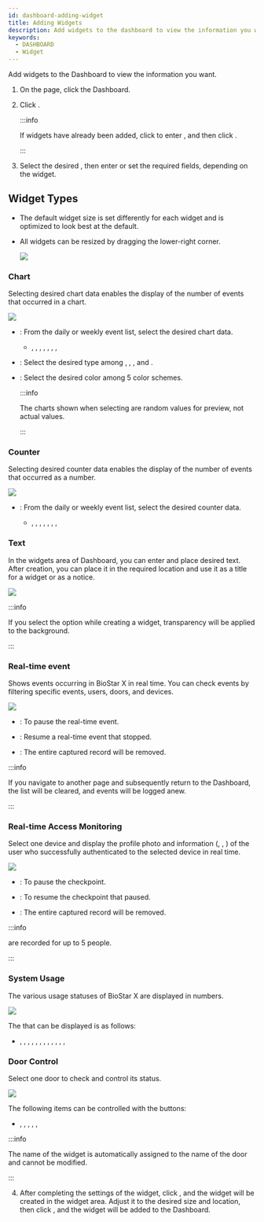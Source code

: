 ```yaml
---
id: dashboard-adding-widget
title: Adding Widgets
description: Add widgets to the dashboard to view the information you want.
keywords:
  - DASHBOARD
  - Widget
---
```


Add widgets to the <Cmd>Dashboard</Cmd> to view the information you want.

1. On the <Cmd sid='shell.header.launcher' /> page, click the <Cmd>Dashboard</Cmd>.

2. Click <Cmd sid='reportApp.addWidget' product='2' />.

   :::info

   If widgets have already been added, click <IcSet2 /> to enter <Cmd sid='reportApp.dashboardSettings' product='2' />, and then click <Cmd sid='reportApp.addWidget' product='2' />.

   :::

3. Select the desired <Cmd sid='reportApp.widgetTypes' product='2' />, then enter or set the required fields, depending on the widget.

## Widget Types

* The default widget size is set differently for each widget and is optimized to look best at the default.

* All widgets can be resized by dragging the lower-right corner.

  <Image src='/img/biostarx-adjust-win-size.png' caption />

### Chart

Selecting desired chart data enables the display of the number of events that occurred in a chart.

<Image src='/img/common/biostarx-chart.png' caption alone />

* <Cmd sid='reportApp.widgetTypes.chartData' product='2' />: From the daily or weekly event list, select the desired chart data.

  * <Cmd sid='reportApp.dailyAccessGranted' product='2' />, <Cmd sid='reportApp.dailyAccessDenied' product='2' />, <Cmd sid='reportApp.dailyCommunicationIssue' product='2' />, <Cmd sid='reportApp.dailyAPBViolation' product='2' />, <Cmd sid='reportApp.weeklyAccessGranted' product='2' />, <Cmd sid='reportApp.weeklyAccessDenied' product='2' />, <Cmd sid='reportApp.weeklyCommunicationIssue' product='2' />, <Cmd sid='reportApp.weeklyAPBViolation' product='2' />

* <Cmd sid='reportApp.chartType' product='2' />: Select the desired type among <Cmd sid='reportApp.chartTypes.verticalBar' product='2' />, <Cmd sid='reportApp.chartTypes.horizontalBar' product='2' />, <Cmd sid='reportApp.chartTypes.line' product='2' />, and <Cmd sid='reportApp.chartTypes.pie' product='2' />.

* <Cmd sid='reportApp.chartColorSchemes' product='2' />: Select the desired color among 5 color schemes.

    :::info

  The charts shown when selecting <Cmd sid='reportApp.chartColorSchemes' product='2' /> are random values for preview, not actual values.

    :::

### Counter

Selecting desired counter data enables the display of the number of events that occurred as a number.

<Image src='/img/common/biostarx-counter.png' caption alone />

* <Cmd sid='reportApp.widgetTypes.counterData' product='2' />: From the daily or weekly event list, select the desired counter data.

  * <Cmd sid='reportApp.dailyAccessGranted' product='2' />, <Cmd sid='reportApp.dailyAccessDenied' product='2' />, <Cmd sid='reportApp.dailyCommunicationIssue' product='2' />, <Cmd sid='reportApp.dailyAPBViolation' product='2' />, <Cmd sid='reportApp.weeklyAccessGranted' product='2' />, <Cmd sid='reportApp.weeklyAccessDenied' product='2' />, <Cmd sid='reportApp.weeklyCommunicationIssue' product='2' />, <Cmd sid='reportApp.weeklyAPBViolation' product='2' />

### Text

In the widgets area of <Cmd>Dashboard</Cmd>, you can enter and place desired text. After creation, you can place it in the required location and use it as a title for a widget or as a notice.

<Image src='/img/common/biostarx-text.png' caption alone />

:::info

If you select the <Cmd sid='reportApp.widgetTypes.text.removeBackground' product='2' /> option while creating a <Cmd sid='reportApp.widgetTypes.text' product='2' /> widget, transparency will be applied to the background.

:::

### Real-time event

Shows events occurring in BioStar X in real time. You can check events by filtering specific events, users, doors, and devices.

<Image src='/img/biostarx-real-time-event.png' caption />

* <Cmd sid='reportApp.pause' product='2' />: To pause the real-time event.

* <Cmd sid='reportApp.play' product='2' />: Resume a real-time event that stopped.

* <Cmd sid='reportApp.clear' product='2' />: The entire captured record will be removed.

:::info

If you navigate to another page and subsequently return to the <Cmd>Dashboard</Cmd>, the list will be cleared, and events will be logged anew.

:::

### Real-time Access Monitoring

Select one device and display the profile photo and information (<Cmd sid='reportApp.user' product='2' />, <Cmd sid='reportApp.date' product='2' />, <Cmd sid='reportApp.device' product='2' />) of the user who successfully authenticated to the selected device in real time.

<Image src='/img/biostarx-checkpoint.png' caption />

* <Cmd sid='reportApp.pause' product='2' />: To pause the checkpoint.

* <Cmd sid='reportApp.play' product='2' />: To resume the checkpoint that paused.

* <Cmd sid='reportApp.clear' product='2' />: The entire captured record will be removed.

:::info

<Cmd sid='reportApp.widgetTypes.checkpoint' product='2' /> are recorded for up to 5 people.

:::

### System Usage

The various usage statuses of BioStar X are displayed in numbers.

<Image src='/img/common/biostarx-system-usage.png' caption alone />

The <Cmd sid='reportApp.widgetTypes.systemUsage' product='2' /> that can be displayed is as follows:

* <Cmd sid='reportApp.systemUsage.users' product='2' />, <Cmd sid='reportApp.systemUsage.cards' product='2' />, <Cmd sid='reportApp.systemUsage.fingerprint' product='2' />, <Cmd sid='reportApp.systemUsage.visualFace' product='2' />, <Cmd sid='reportApp.systemUsage.face' product='2' />, <Cmd sid='reportApp.systemUsage.qrBarcode' product='2' />, <Cmd sid='reportApp.systemUsage.mobileAccessCard' product='2' />, <Cmd sid='reportApp.systemUsage.devices' product='2' />, <Cmd sid='reportApp.systemUsage.doors' product='2' />, <Cmd sid='reportApp.systemUsage.zones' product='2' />, <Cmd sid='reportApp.systemUsage.accessGroups' product='2' />, <Cmd sid='reportApp.systemUsage.userGroups' product='2' />, <Cmd sid='reportApp.systemUsage.deviceGroups' product='2' />

### Door Control

Select one door to check and control its status.

<Image src='/img/biostarx-door-control.png' caption />

The following items can be controlled with the <Cmd sid='reportApp.doorControl.actionsBtn' product='2' /> buttons:

* <Cmd sid='reportApp.doorControl.actions.open' product='2' />, <Cmd sid='reportApp.doorControl.actions.normalize' product='2' />, <Cmd sid='reportApp.doorControl.actions.lock' product='2' />, <Cmd sid='reportApp.doorControl.actions.unlock' product='2' />, <Cmd sid='reportApp.doorControl.actions.clearAlarm' product='2' />, <Cmd sid='reportApp.doorControl.actions.clearAPB' product='2' />

:::info

The name of the <Cmd sid='reportApp.widgetTypes.doorControl' product='2' /> widget is automatically assigned to the name of the door and cannot be modified.

:::

4. After completing the settings of the widget, click <Cmd sid='reportApp.apply' product='2' />, and the widget will be created in the widget area. Adjust it to the desired size and location, then click <Cmd sid='reportApp.apply' product='2' />, and the widget will be added to the <Cmd>Dashboard</Cmd>.
